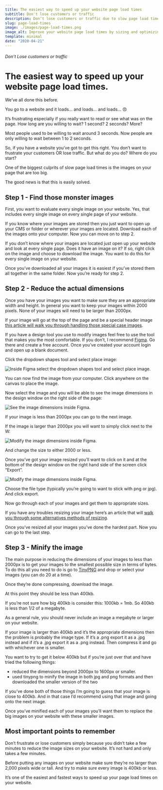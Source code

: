 ```yaml
---
title: The easiest way to speed up your website page load times
subtitle: Don't lose customers or traffic
description: Don’t lose customers or traffic due to slow page load times. Learn what the biggest culprits of slow page load times are and what to do about it.
slug: page-load-times
image: ./images/page-load-times.png
image_alt: Improve your website page load times by sizing and optimizing the images on your website.
template: minimal
date: "2020-04-21"
---
```


###### Don’t Lose customers or traffic

# The easiest way to speed up your website page load times.

We’ve all done this before.

You go to a website and it loads… and loads… and loads… 😠

It’s frustrating especially if you really want to read or see what was on the page. How long are you willing to wait? 1 second? 2 seconds? More?

Most people used to be willing to wait around 3 seconds. Now people are only willing to wait between 1 to 2 seconds.

So, if you have a website you’ve got to get this right. You don’t want to frustrate your customers OR lose traffic. But what do you do? Where do you start?

One of the biggest culprits of slow page load times is the images on your page that are too big.

The good news is that this is easily solved.

## Step 1 - Find those monster images

First, you want to evaluate every single image on your website. Yes, that includes every single image on every single page of your website.

If you know where your images are stored then you just want to open up your CMS or folder or wherever your images are located. Download each of the images onto your computer. Now you can move on to step 2.

If you don’t know where your images are located just open up your website and look at every single page. Does it have an image on it? If so, right click on the image and choose to download the image. You want to do this for every single image on your website.

Once you’ve downloaded all your images it is easiest if you’ve stored them all together in the same folder. Now you’re ready for step 2.

## Step 2 - Reduce the actual dimensions

Once you have your images you want to make sure they are an appropriate width and height. In general you want to keep your images within 2000 pixels. None of your images will need to be larger than 2000px.

If your image will go at the top of the page and be a special header image [this article will walk you through handling those special case images](./header-image-sizing-guide).

If you have a design tool you use to modify images feel free to use the tool that makes you the most comfortable. If you don’t, I recommend [Figma](https://www.figma.com/). Go there and create a free account. Once you’ve created your account login and open up a blank document.

Click the dropdown shapes tool and select place image:

![Inside Figma select the dropdown shapes tool and select place image.](./images/figma-select-place-image.png)

You can now find the image from your computer. Click anywhere on the canvas to place the image.

Now select the image and you will be able to see the image dimensions in the design window on the right side of the page:

![See the image dimensions inside Figma.](./images/figma-image-dimensions.png)

If your image is less than 2000px you can go to the next image.

If the image is larger than 2000px you will want to simply click next to the W:

![Modify the image dimensions inside Figma.](./images/figma-modify-image-dimensions.png)

And change the size to either 2000 or less.

Once you’ve got your image resized you’ll want to click on it and at the bottom of the design window on the right hand side of the screen click “Export”.

![Modify the image dimensions inside Figma.](./images/figma-export-image.png)

Choose the file type (typically you’re going to want to stick with png or jpg). And click export.

Now go through each of your images and get them to appropriate sizes.

If you have any troubles resizing your image here’s an article that will [walk you through some alternatives methods of resizing](https://www.digitaltrends.com/computing/how-to-resize-an-image/).

Once you’ve resized all your images you’ve done the hardest part. Now you can go to the last step.

## Step 3 - Minify the image

The main purpose in reducing the dimensions of your images to less than 2000px is to get your images to the smallest possible size in terms of bytes. To do this all you need to do is go to [TinyPNG](https://tinypng.com/) and drop or select your images (you can do 20 at a time).

Once they’re done compressing, download the image.

At this point they should be less than 400kb.

If you’re not sure how big 400kb is consider this: 1000kb = 1mb. So 400kb is less than 1/2 of a megabyte.

As a general rule, you should never include an image a megabyte or larger on your website.

If your image is larger than 400kb and it’s the appropriate dimensions then the problem is probably the image type. If it’s a .png export it as a .jpg instead and if it’s a .jpg export it as a .png instead. Then compress it and go with whichever one is smaller.

You want to try to get it below 400kb but if you’re just over that and have tried the following things:

- reduced the dimensions beyond 2000px to 1600px or smaller.
- used tinypng to minify the image in both jpg and png formats and then downloaded the smaller version of the two

If you’ve done both of those things I’m going to guess that your image is close to 400kb. And in that case I’d recommend using that image and going onto the next image.

Once you’ve minified each of your images you’ll want them to replace the big images on your website with these smaller images.

## Most important points to remember

Don’t frustrate or lose customers simply because you didn’t take a few minutes to reduce the image sizes on your website. It’s not hard and only takes a few minutes.

Before putting any images on your website make sure they’re no larger than 2,000 pixels wide or tall. And try to make sure every image is 400kb or less.

It’s one of the easiest and fastest ways to speed up your page load times on your website.
